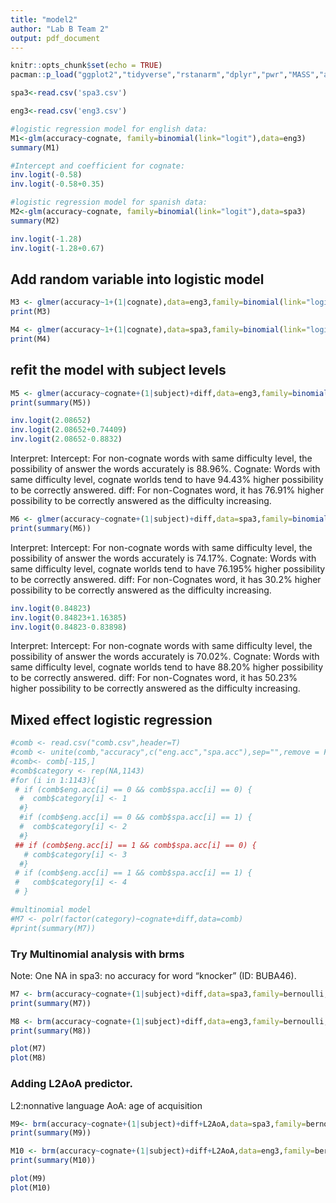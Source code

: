 ```yaml
---
title: "model2"
author: "Lab B Team 2"
output: pdf_document
---
```


```r
knitr::opts_chunk$set(echo = TRUE)
pacman::p_load("ggplot2","tidyverse","rstanarm","dplyr","pwr","MASS","arm","lme4","tidyr","boot","brms")
```

```r
spa3<-read.csv('spa3.csv')
```

```r
eng3<-read.csv('eng3.csv')
```

```r
#logistic regression model for english data:
M1<-glm(accuracy~cognate, family=binomial(link="logit"),data=eng3)
summary(M1)
```

```r
#Intercept and coefficient for cognate:
inv.logit(-0.58)
inv.logit(-0.58+0.35)
```

```r
#logistic regression model for spanish data:
M2<-glm(accuracy~cognate, family=binomial(link="logit"),data=spa3)
summary(M2)
```


```r
inv.logit(-1.28)
inv.logit(-1.28+0.67)
```

## Add random variable into logistic model 
```r
M3 <- glmer(accuracy~1+(1|cognate),data=eng3,family=binomial(link="logit"))
print(M3)
```

```r
M4 <- glmer(accuracy~1+(1|cognate),data=spa3,family=binomial(link="logit"))
print(M4)
```


## refit the model with subject levels
```r
M5 <- glmer(accuracy~cognate+(1|subject)+diff,data=eng3,family=binomial(link="logit"))
print(summary(M5))
```

```r
inv.logit(2.08652)
inv.logit(2.08652+0.74409)
inv.logit(2.08652-0.8832)
```

Interpret:
Intercept: For non-cognate words with same difficulty level, the possibility of answer the words accurately is 88.96%.
Cognate: Words with same difficulty level, cognate worlds tend to have 94.43% higher possibility to be correctly answered.
diff: For non-Cognates word, it has 76.91% higher possibility to be correctly answered as the difficulty increasing. 

```r
M6 <- glmer(accuracy~cognate+(1|subject)+diff,data=spa3,family=binomial(link="logit"))
print(summary(M6))
```

Interpret:
Intercept: For non-cognate words with same difficulty level, the possibility of answer the words accurately is 74.17%.
Cognate: Words with same difficulty level, cognate worlds tend to have 76.195% higher possibility to be correctly answered.
diff: For non-Cognates word, it has 30.2% higher possibility to be correctly answered as the difficulty increasing. 

```r
inv.logit(0.84823)
inv.logit(0.84823+1.16385)
inv.logit(0.84823-0.83898)
```

Interpret:
Intercept: For non-cognate words with same difficulty level, the possibility of answer the words accurately is 70.02%.
Cognate: Words with same difficulty level, cognate worlds tend to have 88.20% higher possibility to be correctly answered.
diff: For non-Cognates word, it has 50.23% higher possibility to be correctly answered as the difficulty increasing. 


## Mixed effect logistic regression
```r
#comb <- read.csv("comb.csv",header=T)
#comb <- unite(comb,"accuracy",c("eng.acc","spa.acc"),sep="",remove = F)
#comb<- comb[-115,]
#comb$category <- rep(NA,1143)
#for (i in 1:1143){
 # if (comb$eng.acc[i] == 0 && comb$spa.acc[i] == 0) {
  #  comb$category[i] <- 1 
  #}
  #if (comb$eng.acc[i] == 0 && comb$spa.acc[i] == 1) {
  #  comb$category[i] <- 2 
  #}
 ## if (comb$eng.acc[i] == 1 && comb$spa.acc[i] == 0) {
   # comb$category[i] <- 3 
  #}
 # if (comb$eng.acc[i] == 1 && comb$spa.acc[i] == 1) {
 #   comb$category[i] <- 4
 # }

```

```r
#multinomial model
#M7 <- polr(factor(category)~cognate+diff,data=comb)
#print(summary(M7))
```

### Try Multinomial analysis with brms
Note: One NA in spa3: no accuracy for word "knocker" (ID: BUBA46).
```r
M7 <- brm(accuracy~cognate+(1|subject)+diff,data=spa3,family=bernoulli,prior = c(set_prior("normal(0,8)")))
print(summary(M7))
```

```r
M8 <- brm(accuracy~cognate+(1|subject)+diff,data=eng3,family=bernoulli,prior = c(set_prior("normal(0,8)")))
print(summary(M8))
```

```r
plot(M7)
plot(M8)
```

### Adding L2AoA predictor.
L2:nonnative language
AoA: age of acquisition

```r
M9<- brm(accuracy~cognate+(1|subject)+diff+L2AoA,data=spa3,family=bernoulli,prior = c(set_prior("normal(0,8)")))
print(summary(M9))
```

```r
M10 <- brm(accuracy~cognate+(1|subject)+diff+L2AoA,data=eng3,family=bernoulli,prior = c(set_prior("normal(0,8)")))
print(summary(M10))
```

```r
plot(M9)
plot(M10)
```



